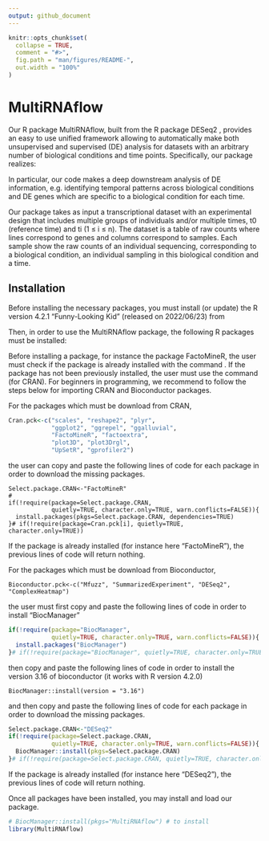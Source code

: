 ```yaml
---
output: github_document
---
```


<!-- README.md is generated from README.Rmd. Please edit that file -->

```r
knitr::opts_chunk$set(
  collapse = TRUE,
  comment = "#>",
  fig.path = "man/figures/README-",
  out.width = "100%"
)
```

# MultiRNAflow

<!-- badges: start -->
<!-- badges: end -->

Our R package MultiRNAflow, built from the R package DESeq2 \cite{Love2014DESeq2}, provides an easy to use unified framework allowing to automatically make both unsupervised and supervised (DE) analysis for datasets with an arbitrary number of biological conditions and time points.
Specifically, our package realizes:

\begin{enumerate}
\item Exploratory (unsupervised) analyses of the data.
\item Statistical (supervised) analysis of transcriptional response (differentially expressed (DE) genes).
\item Analysis of temporal expression profiles of DE genes from different groups.
\item Functional analysis of temporal expression clusters.
\end{enumerate}

In particular, our code makes a deep downstream analysis of DE information, e.g. identifying temporal patterns across biological conditions and DE genes which are specific to a biological condition for each time.

Our package takes as input a transcriptional dataset with an experimental design that includes multiple groups of individuals and/or multiple times, t0 (reference time) and ti (1 $\leq$ i $\leq$ n). The dataset is a table of raw counts where lines correspond to genes and columns correspond to samples. Each sample show the raw counts of an individual sequencing, corresponding to a biological condition, an individual sampling in this biological condition and a time.

## Installation

Before installing the necessary packages, you must install (or update) the R version 4.2.1 "Funny-Looking Kid" (released on 2022/06/23) from \href{https://cran.r-project.org}{CRAN (Comprehensive R Archive Network)}\newline

Then, in order to use the MultiRNAflow package, the following R packages must be installed:

\begin{itemize}
\item From \href{https://cran.r-project.org}{CRAN}:
\href{https://cran.r-project.org/web/packages/scales/index.html}{scales} (>= 1.2.1),
\href{https://cran.r-project.org/web/packages/ggsci/index.html}{ggsci} (>= 2.9),
\href{https://cran.r-project.org/web/packages/RColorBrewer/index.html}{RColorBrewer} (>= 1.1.3),
\href{https://cran.r-project.org/web/packages/reshape2/index.html}{reshape2} (>= 1.4.4),
\href{https://cran.r-project.org/web/packages/plyr/index.html}{plyr} (>= 1.8.8),
\href{https://ggplot2.tidyverse.org}{ggplot2} (>= 3.4.0),
\href{https://cran.r-project.org/web/packages/ggalluvial/index.html}{ggalluvial} (>= 0.12.3),
\href{https://cran.r-project.org/web/packages/ggrepel/index.html}{ggrepel} (>= 0.9.2),
\href{https://cran.r-project.org/web/packages/FactoMineR/index.html}{FactoMineR} (>= 2.6),
\href{https://cran.r-project.org/web/packages/factoextra/index.html}{factoextra} (>= 1.0.7),
\href{https://cran.r-project.org/web/packages/plot3D/index.html}{plot3D} (>= 1.4),
\href{https://cran.r-project.org/web/packages/plot3Drgl/index.html}{plot3Drgl} (>= 1.0.3),
\href{https://cran.r-project.org/web/packages/UpSetR/index.html}{UpSetR} (>= 1.4.0),
\href{https://cran.r-project.org/web/packages/gprofiler2/index.html}{gprofiler2} (>= 0.2.1).
%
\item From \href{https://cran.r-project.org}{CRAN} and usually already included by default in R:
graphics (>= 4.2.2), grDevices (>= 4.2.2), grid (>= 4.2.2), methods (>= 4.2.2), stats (>= 4.2.2), utils (>= 4.2.2).
%
\item From \href{https://bioconductor.org}{Bioconductor}:
\href{https://bioconductor.org/packages/release/bioc/html/SummarizedExperiment.html}{SummarizedExperiment} (>= 1.28.0),
\href{https://bioconductor.org/packages/release/bioc/html/DESeq2.html}{DESeq2} (>= 1.38.1),
\href{https://bioconductor.org/packages/release/bioc/html/ComplexHeatmap.html}{ComplexHeatmap} (>= 2.14.0),
\href{https://www.bioconductor.org/packages/release/bioc/html/Mfuzz.html}{Mfuzz} (>= 2.58.0).
%
\end{itemize}


Before installing a package, for instance the package FactoMineR, the user must check if the package is already installed with the command \texttt{library(FactoMineR)}. If the package has not been previously installed, the user must use the command \texttt{install.packages("FactoMineR")} (for CRAN). For beginners in programming, we recommend to follow the steps below for importing CRAN and Bioconductor packages.

For the packages which must be download from CRAN,

```r
Cran.pck<-c("scales", "reshape2", "plyr",
            "ggplot2", "ggrepel", "ggalluvial",
            "FactoMineR", "factoextra",
            "plot3D", "plot3Drgl",
            "UpSetR", "gprofiler2")
```

the user can copy and paste the following lines of code for each package in order to download the missing packages.

```rinstallCranPck
Select.package.CRAN<-"FactoMineR"
#
if(!require(package=Select.package.CRAN,
            quietly=TRUE, character.only=TRUE, warn.conflicts=FALSE)){
  install.packages(pkgs=Select.package.CRAN, dependencies=TRUE)
}# if(!require(package=Cran.pck[i], quietly=TRUE, character.only=TRUE))
```

If the package is already installed (for instance here "FactoMineR"), the previous lines of code will return nothing.

For the packages which must be download from Bioconductor,

```rBioconductorPck
Bioconductor.pck<-c("Mfuzz", "SummarizedExperiment", "DESeq2", "ComplexHeatmap")
```

the user must first copy and paste the following lines of code in order to install "BiocManager"

```r
if(!require(package="BiocManager",
            quietly=TRUE, character.only=TRUE, warn.conflicts=FALSE)){
  install.packages("BiocManager")
}# if(!require(package="BiocManager", quietly=TRUE, character.only=TRUE))
```

then copy and paste the following lines of code in order to install the version 3.16 of bioconductor (it works with R version 4.2.0)

```rBiocconductorVersion
BiocManager::install(version = "3.16")
```

and then copy and paste the following lines of code for each package in order to download the missing packages.

```r
Select.package.CRAN<-"DESeq2"
if(!require(package=Select.package.CRAN,
            quietly=TRUE, character.only=TRUE, warn.conflicts=FALSE)){
  BiocManager::install(pkgs=Select.package.CRAN)
}# if(!require(package=Select.package.CRAN, quietly=TRUE, character.only=TRUE))
```

If the package is already installed (for instance here "DESeq2"), the previous lines of code will return nothing.

Once all packages have been installed, you may install and load our package.

```r
# BiocManager::install(pkgs="MultiRNAflow") # to install
library(MultiRNAflow)
```
